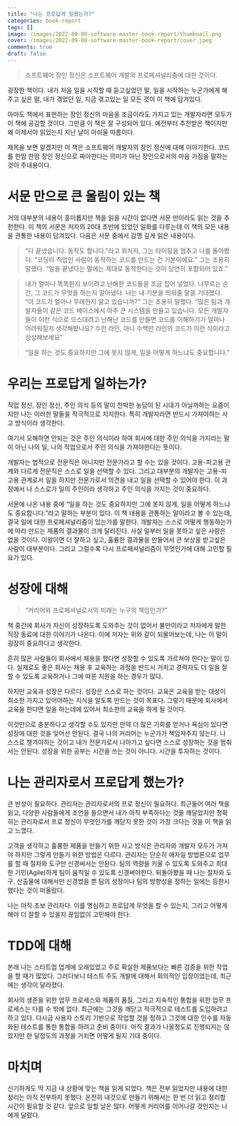 ```yaml
---
title: "나는 프로답게 일했는가?"
categories: book-report
tags: []
image: /images/2022-09-08-software-master-book-report/thumbnail.png
cover: /images/2022-09-08-software-master-book-report/cover.jpeg
comments: true
draft: false
---
```


> 소프트웨어 장인 정신은 소프트웨어 개발의 프로페셔널리즘에 대한 것이다.

굉장한 책이다. 내가 처음 일을 시작할 때 듣고싶었던 말, 일을 시작하는 누군가에게 해주고 싶은 말, 내가 겪었던 일, 지금 겪고있는 일 모든 것이 이 책에 담겨있다.

아마도 책에서 표현하는 장인 정신의 마음을 조금이라도 가지고 있는 개발자라면 모두가 이 책에 공감할 것이다. 그만큼 이 책은 잘 구성되어 있다. 예전부터 추천받은 책이지만 왜 이제서야 읽었는지 지난 날이 아쉬울 따름이다.

제목을 보면 알겠지만 이 책은 소프트웨어 개발자의 장인 정신에 대해 이야기한다. 코드를 한땀 한땀 장인 정신으로 짜야한다는 의미가 아닌 장인으로서의 마음 가짐을 말하는 것이 주내용이다.

# 서문 만으로 큰 울림이 있는 책
거의 대부분의 내용이 흥미롭지만 책을 읽을 시간이 없다면 서문 만이라도 읽는 것을 추천한다. 이 책의 서문은 저자의 20대 초반에 있었던 일화를 다루는데 이 책의 모든 내용을 관통한 내용이 담겨있다. 다음은 서문 중에서 감명 깊게 읽은 내용이다.

> “다 끝냈습니다. 동작도 합니다.”라고 외치자, 그는 타이핑을 멈추고 나를 돌아봤다. “코딩이 직업인 사람이 동작하는 코드를 만드는 건 기본이에요.” 그는 조용히 말했다. “일을 끝냈다는 말에는 제대로 동작한다는 것이 당연히 포함되어 있죠.”

> 내가 얼마나 똑똑한지 보이려고 난해한 코드들을 조금 집어 넣었다. 나무르는 순간, 그 코드가 무엇을 하는지 알아냈다. 나는 내 기분을 띄워줄 말을 기대했다. “이 코드가 얼마나 무례한지 알고 있습니까?” 그는 조용히 말했다. “많은 팀과 개발자들이 같은 코드 베이스에서 아주 큰 시스템을 만들고 있습니다. 모든 개발자들이 이런 식으로 으스대려고 난해난 코드를 만들면 코드를 이해하기가 얼마나 어려워질지 생각해봤나요? 수천 라인, 아니 수백만 라인의 코드가 이런 식이라고 상상해보세요”

> “일을 하는 것도 중요하지만 그에 못지 않게, 일을 어떻게 하느냐도 중요합니다.”

# 우리는 프로답게 일하는가?
직업 정신, 장인 정신, 주인 의식 등의 말이 천박한 농담이 된 시대가 아닐까하는 요즘이지만 나는 이러한 말들을 적극적으로 지지한다. 특히 개발자라면 반드시 가져야하는 사고 방식이라 생각한다.

여기서 오해하면 안되는 것은 주인 의식이라 하여 회사에 대한 주인 의식을 가지라는 말이 아닌 나의 일, 나의 직업으로서 주인 의식을 가져야한다는 뜻이다.

개발자는 법적으로 전문직은 아니지만 전문가라고 할 수는 있을 것이다. 고용-피고용 관계와 다르게 전문직은 스스로 일을 선택할 수 있다. 그리고 대부분의 개발자는 고용-피고용 관계로서 일을 하지만 전문가로서 의견을 내고 일을 선택할 수 있어야 한다. 이 과정에서 나 스스로가 일의 주인이라 생각하고 주인 의식을 가지는 것이 중요하다.

서문에 나온 내용 중에 “일을 하는 것도 중요하지만 그에 못지 않게, 일을 어떻게 하느냐도 중요합니다.”라고 말하는 부분이 있다. 이 책 내용을 관통하는 말이라고 볼 수 있는데, 결국 일에 대한 프로페셔널리즘이 있는가를 말한다. 개발자는 스스로 어떻게 행동하는가에 따라 만드는 제품의 결과물이 크게 달라진다. 사실 일부러 일을 못하고 싶은 사람은 없을 것이다. 이왕이면 더 잘하고 싶고, 훌륭한 결과물을 만들어서 큰 보상을 받고싶은 사람이 대부분이다. 그리고 그럴수록 다시 프로페셔널리즘이 무엇인가에 대해 고민할 필요가 있다.

# 성장에 대해
> “커리어와 프로페셔널로서의 미래는 누구의 책임인가?”

책 중간에 회사가 자신이 성장하도록 도와주는 것이 없어서 불만이라고 저자에게 말한 직장 동료에 대한 이야기가 나온다. 이에 저자는 위와 같이 되물어보는데, 나는 이 말이 굉장히 중요하다고 생각한다.

흔히 많은 사람들이 회사에서 채용을 했다면 성장할 수 있도록 가르쳐야 한다는 말이 있다. 실제로도 좋은 회사는 채용 후 교육하는 과정을 반드시 거치고 경력자도 더 일을 잘 할 수 있도록 교육하거나 그에 따른 지원을 하는 경우가 많다. 

하지만 교육과 성장은 다르다. 성장은 스스로 하는 것이다. 교육은 교육을 받는 대상이 최소한 가지고 있어야하는 지식을 알도록 만드는 것이 목표다. 그렇기 때문에 회사에서 교육을 한다면 일을 하는데에 있어서 최소한의 교육을 하게 될 것이다.  

이것만으로 충분하다고 생각할 수도 있지만 만약 더 많은 기회를 얻거나 욕심이 있다면 성장에 대한 것을 잊어선 안된다. 결국 나의 커리어는 누군가가 책임져주지 않는다. 나 스스로 챙겨야하는 것이고 내가 전문가로서 나아가고 싶다면 스스로 성장하는 것을 멈춰서는 안된다. 성장을 위한 공부는 시간을 쓰는 것이 아니다. 시간을 투자하는 것이다.

# 나는 관리자로서 프로답게 했는가?
큰 반성이 필요하다. 관리자는 관리자로서의 프로 정신이 필요하다. 최근들어 여러 책을 읽고, 다양한 사람들에게 조언을 들으면서 내가 아직 부족하다는 것을 깨달았지만 정확히는 관리자로서 프로 정신이 무엇인가를 깨닫지 못한 것이 가장 크다는 것을 이 책을 읽고 느꼈다. 

고객을 생각하고 훌륭한 제품을 만들기 위한 사고 방식은 관리자와 개발자 모두가 가져야 하지만 그렇게 만들기 위한 방법은 다르다. 관리자는 단순히 애자일 방법론으로 업무를 할 때 절차와 도구만 신경써서는 안된다. 팀의 역량을 키울 수 있도록 도와주고 최대한 기민(Agile)하게 팀이 움직일 수 있도록 신경써야한다. 뒤돌아봤을 때 나는 절차와 도구, 산출물에 대해서만 신경썼을 뿐 팀의 성장이나 팀의 방향성을 정하는 일에는 등한시 했다는 것이 떠올랐다.

나는 아직 초보 관리자다. 이를 명심하고 프로답게 무엇을 할 수 있는지, 그리고 어떻게 해야 더 잘할 수 있을지 끊임없이 고민해야 한다.

# TDD에 대해
본래 나는 스타트업 업계에 오래있었고 주로 확실한 제품보다는 빠른 검증을 위한 작업을 할 때가 많았다. 그러다보니 테스트 주도 개발에 대해서 회의적인 입장이었는데, 최근에는 생각이 달라졌다.

회사의 생존을 위한 업무 프로세스와 제품의 품질, 그리고 지속적인 통합을 위한 업무 프로세스는 다를 수 밖에 없다. 최근에는 그것을 깨닫고 적극적으로 테스트를 도입하려고 하고 있다. 다시금 사용자 스토리 기반으로 작업할 것을 정하고 그것에 대한 인수를 자동화된 테스트를 통한 통합을 하려고 준비 중이다. 아직 결과가 나올정도로 진행되지는 않았지만 한 달정도의 과정을 거치면 어떻게 될지 기대 중이다.

# 마치며
신기하게도 딱 지금 내 상황에 맞는 책을 읽게 되었다. 책은 전부 읽었지만 내용에 대한 정리는 아직 전부하지 못했다. 온전히 내것으로 만들기 위해서는 한 번 더 읽고 정리할 시간이 필요할 것 같다. 앞으로 일할 날은 많다. 어떻게 커리어를 이어나갈 것인지는 나에게 달렸다.
